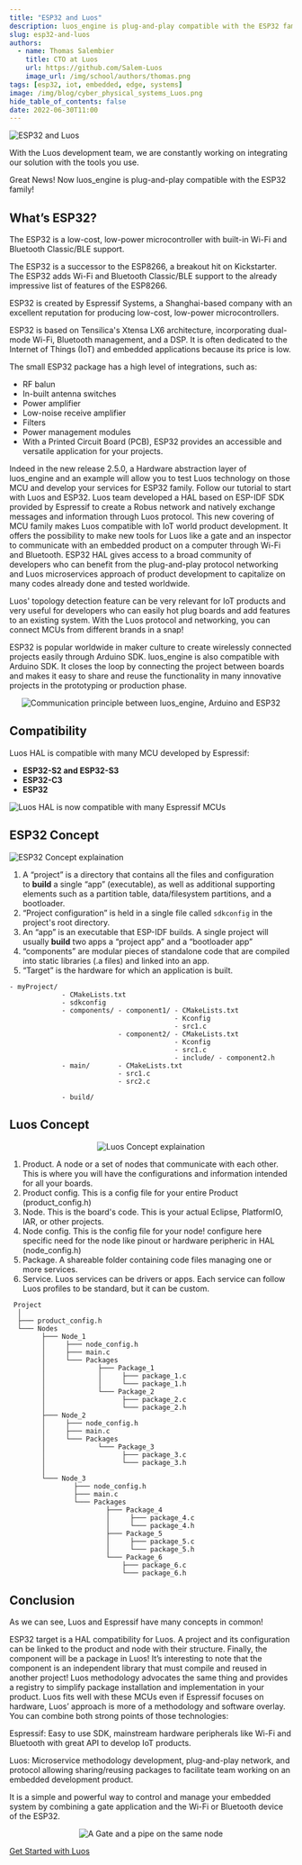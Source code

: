 ```yaml
---
title: "ESP32 and Luos"
description: luos_engine is plug-and-play compatible with the ESP32 family! Luos and Espressif have many concepts in common, find out more in this article.
slug: esp32-and-luos
authors:
  - name: Thomas Salembier
    title: CTO at Luos
    url: https://github.com/Salem-Luos
    image_url: /img/school/authors/thomas.png
tags: [esp32, iot, embedded, edge, systems]
image: /img/blog/cyber_physical_systems_Luos.png
hide_table_of_contents: false
date: 2022-06-30T11:00
---
```


![ESP32 and Luos](/img/blog/ESP32-and-Luos.png)

With the Luos development team, we are constantly working on integrating our solution with the tools you use. 

Great News! Now luos_engine is plug-and-play compatible with the ESP32 family!

<!--truncate-->

<h2>What’s ESP32?</h2>

The ESP32 is a low-cost, low-power microcontroller with built-in Wi-Fi and Bluetooth Classic/BLE support.

The ESP32 is a successor to the ESP8266, a breakout hit on Kickstarter. The ESP32 adds Wi-Fi and Bluetooth Classic/BLE support to the already impressive list of features of the ESP8266.

ESP32 is created by Espressif Systems, a Shanghai-based company with an excellent reputation for producing low-cost, low-power microcontrollers.

ESP32 is based on Tensilica's Xtensa LX6 architecture, incorporating dual-mode Wi-Fi, Bluetooth management, and a DSP. It is often dedicated to the Internet of Things (IoT) and embedded applications because its price is low.

The small ESP32 package has a high level of integrations, such as:

- RF balun
- In-built antenna switches
- Power amplifier
- Low-noise receive amplifier
- Filters
- Power management modules
- With a Printed Circuit Board (PCB), ESP32 provides an accessible and versatile application for your projects.

Indeed in the new release 2.5.0, a Hardware abstraction layer of luos_engine and an example will allow you to test Luos technology on those MCU and develop your services for ESP32 family. Follow our tutorial to start with Luos and ESP32.
Luos team developed a HAL based on ESP-IDF SDK provided by Espressif to create a Robus network and natively exchange messages and information through Luos protocol.
This new covering of MCU family makes Luos compatible with IoT world product development. It offers the possibility to make new tools for Luos like a gate and an inspector to communicate with an embedded product on a computer through Wi-Fi and Bluetooth.
ESP32 HAL gives access to a broad community of developers who can benefit from the plug-and-play protocol networking and Luos microservices approach of product development to capitalize on many codes already done and tested worldwide.

Luos' topology detection feature can be very relevant for IoT products and very useful for developers who can easily hot plug boards and add features to an existing system. With the Luos protocol and networking, you can connect MCUs from different brands in a snap!

ESP32 is popular worldwide in maker culture to create wirelessly connected projects easily through Arduino SDK. luos_engine is also compatible with Arduino SDK. It closes the loop by connecting the project between boards and makes it easy to share and reuse the functionality in many innovative projects in the prototyping or production phase.

<div align="center">
  <Image src="/img/blog/communication_esp32_arduino_and_luos_engine_white.svg" darkSrc="/img/blog/communication_esp32_arduino_and_luos_engine_dark.svg" alt="Communication principle between luos_engine, Arduino and ESP32" />
</div>

<h2>Compatibility</h2>

Luos HAL is compatible with many MCU developed by Espressif:

- **ESP32-S2 and ESP32-S3**
- **ESP32-C3**
- **ESP32**

![Luos HAL is now compatible with many Espressif MCUs](/img/blog/ESP8266-ESP32-comparision.png)

<h2>ESP32 Concept</h2>

![ESP32 Concept explaination](/img/blog/ESP32-concept.png)

1. A “project” is a directory that contains all the files and configuration to **build** a single “app” (executable), as well as additional supporting elements such as a partition table, data/filesystem partitions, and a bootloader.
2. “Project configuration” is held in a single file called `sdkconfig` in the project's root directory.
3. An “app” is an executable that ESP-IDF builds. A single project will usually **build** two apps a “project app” and a “bootloader app” 
4. “components” are modular pieces of standalone code that are compiled into static libraries (.a files) and linked into an app.
5. “Target” is the hardware for which an application is built.

```AsciiDoc    
- myProject/
             - CMakeLists.txt
             - sdkconfig
             - components/ - component1/ - CMakeLists.txt
                                         - Kconfig
                                         - src1.c
                           - component2/ - CMakeLists.txt
                                         - Kconfig
                                         - src1.c
                                         - include/ - component2.h
             - main/       - CMakeLists.txt
                           - src1.c
                           - src2.c

             - build/
```

<h2>Luos Concept</h2>

<div align="center">
  <Image
    src="/img/feature-service-package-node-board.png"
    darkSrc="/img/luos-layers-white.png" alt="Luos Concept explaination"
  />
</div>

1. Product. A node or a set of nodes that communicate with each other. This is where you will have the configurations and information intended for all your boards.
2. Product config. This is a config file for your entire Product (product_config.h)
3. Node. This is the board's code. This is your actual Eclipse, PlatformIO, IAR, or other projects.
4. Node config. This is the config file for your node! configure here specific need for the node like pinout or hardware peripheric in HAL (node_config.h)
5. Package. A shareable folder containing code files managing one or more services.
6. Service. Luos services can be drivers or apps. Each service can follow Luos profiles to be standard, but it can be custom.

```AsciiDoc
 Project
  │
  ├─── product_config.h
  └─── Nodes
        ├─── Node_1
        │     ├─── node_config.h
        │     ├─── main.c
        │     └─── Packages
        │             ├─── Package_1
        │             │     ├─── package_1.c
        │             │     └─── package_1.h
        │             └─── Package_2
        │                   ├─── package_2.c
        │                   └─── package_2.h
        ├─── Node_2
        │     ├─── node_config.h
        │     ├─── main.c
        │     └─── Packages
        │             └─── Package_3
        │                   ├─── package_3.c
        │                   └─── package_3.h
        │
        └─── Node_3
                ├─── node_config.h
                ├─── main.c
                └─── Packages
                        ├─── Package_4
                        │     ├─── package_4.c
                        │     └─── package_4.h
                        ├─── Package_5
                        │     ├─── package_5.c
                        │     └─── package_5.h
                        └─── Package_6
                            ├─── package_6.c
                            └─── package_6.h

```

<h2>Conclusion</h2>

As we can see, Luos and Espressif have many concepts in common! 

ESP32 target is a HAL compatibility for Luos. A project and its configuration can be linked to the product and node with their structure. Finally, the component will be a package in Luos! It’s interesting to note that the component is an independent library that must compile and reused in another project! Luos methodology advocates the same thing and provides a registry to simplify package installation and implementation in your product.
Luos fits well with these MCUs even if Espressif focuses on hardware, Luos’ approach is more of a methodology and software overlay. You can combine both strong points of those technologies:

Espressif: Easy to use SDK, mainstream hardware peripherals like Wi-Fi and Bluetooth with great API to develop IoT products.

Luos: Microservice methodology development, plug-and-play network, and protocol allowing sharing/reusing packages to facilitate team working on an embedded development product.

It is a simple and powerful way to control and manage your embedded system by combining a gate application and the Wi-Fi or Bluetooth device of the ESP32.

<div align="center">
  <Image src="/img/gate_pipe.svg" darkSrc="/img/gate_pipe_dark.svg" alt="A Gate and a pipe on the same node"/>
</div>

[Get Started with Luos](/tutorials/get-started)
